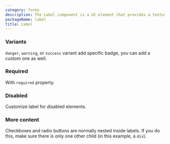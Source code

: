 ```yaml
---
category: forms
description: The Label component is a UI element that provides a textual description or identifier for a corresponding form element, such as an input field, checkbox, or radio button. It enhances accessibility and usability by clearly indicating the purpose of the associated form element, ensuring users understand what information is required or what action is to be taken.
packageName: label
title: Label
---
```


### Variants

`danger`, `warning`, or `success` variant add specific badge, you can add a custom one as well.

<div data-playground="variants.tsx" data-component="Label"></div>

### Required

With `required` property.

<div data-playground="required.tsx" data-component="Label"></div>

### Disabled

Customize label for disabled elements.

<div data-playground="disabled.tsx" data-component="Label"></div>

### More content

Checkboxes and radio buttons are normally nested inside labels. If you do this, make sure there is only one other child (in this example, a `div`).

<div data-playground="example.tsx" data-component="Label"></div>
